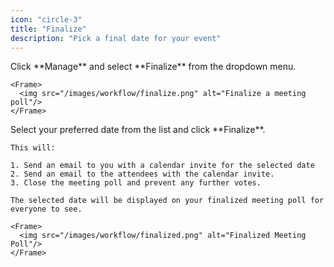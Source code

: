 ```yaml
---
icon: "circle-3"
title: "Finalize"
description: "Pick a final date for your event"
---
```


<Steps>
  <Step title="Review your results">
    Click **Manage** and select **Finalize** from the dropdown menu.

    <Frame>
      <img src="/images/workflow/finalize.png" alt="Finalize a meeting poll"/>
    </Frame>

  </Step>
  <Step title="Finalize">
    Select your preferred date from the list and click **Finalize**.

    This will:

    1. Send an email to you with a calendar invite for the selected date
    2. Send an email to the attendees with the calendar invite.
    3. Close the meeting poll and prevent any further votes.

    The selected date will be displayed on your finalized meeting poll for everyone to see.

    <Frame>
      <img src="/images/workflow/finalized.png" alt="Finalized Meeting Poll"/>
    </Frame>

  </Step>
</Steps>

